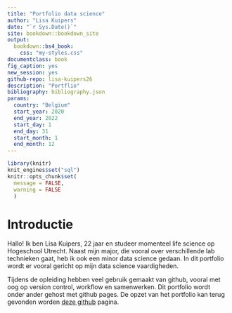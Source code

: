 ```yaml
--- 
title: "Portfolio data science"
author: "Lisa Kuipers"
date: "`r Sys.Date()`"
site: bookdown::bookdown_site
output: 
  bookdown::bs4_book:
    css: "my-styles.css"
documentclass: book
fig_caption: yes
new_session: yes
github-repo: lisa-kuipers26
description: "Portflio"
bibliography: bibliography.json
params:
  country: "Belgium"
  start_year: 2020
  end_year: 2022
  start_day: 1
  end_day: 31
  start_month: 1
  end_month: 12
---
```


```r
library(knitr)
knit_engines$set("sql")
knitr::opts_chunk$set(
  message = FALSE,
  warning = FALSE
  )
```

# Introductie

Hallo! Ik ben Lisa Kuipers, 22 jaar en studeer momenteel life science op Hogeschool Utrecht. Naast mijn major, die vooral over verschillende lab technieken gaat, heb ik ook een minor data science gedaan. In dit portfolio wordt er vooral gericht op mijn data science vaardigheden.

Tijdens de opleiding hebben veel gebruik gemaakt van github, vooral met oog op version control, workflow en samenwerken. Dit portfolio wordt onder ander gehost met github pages. De opzet van het portfolio kan terug gevonden worden [deze github](https://github.com/lisa-kuipers26/lisakuipers-portfolio) pagina.